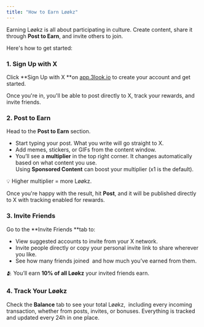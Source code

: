 ```yaml
---
title: "How to Earn Løøkz"
---
```


Earning Løøkz is all about participating in culture. Create content, share it through **Post to Earn**, and invite others to join. 

Here's how to get started:

### **1. Sign Up with X**

Click **Sign Up with X **on [app.3look.io](http://app.3look.io) to create your account and get started.

Once you're in, you'll be able to post directly to X, track your rewards, and invite friends.

### **2. Post to Earn**

Head to the **Post to Earn** section.

- Start typing your post. What you write will go straight to X.
- Add memes, stickers, or GIFs from the content window.
- You’ll see a **multiplier** in the top right corner. It changes automatically based on what content you use. \
  Using **Sponsored Content** can boost your multiplier (x1 is the default).

💡 Higher multiplier = more Løøkz.

Once you're happy with the result, hit **Post**, and it will be published directly to X with tracking enabled for rewards.

### **3. Invite Friends**

Go to the **Invite Friends **tab to:

- View suggested accounts to invite from your X network.
- Invite people directly or copy your personal invite link to share wherever you like.
- See how many friends joined  and how much you’ve earned from them.

🫂 You’ll earn **10% of all Løøkz** your invited friends earn.

### **4. Track Your Løøkz**

Check the **Balance** tab to see your total Løøkz,  including every incoming transaction, whether from posts, invites, or bonuses. Everything is tracked and updated every 24h in one place.